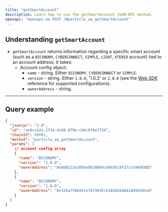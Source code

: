 ```yaml
---
title: "getSmartAccount"
description: Learn how to use the getSmartAccount JSON-RPC method.
openapi: "openapi-aa POST /#particle_aa_getSmartAccount"
---
```


## Understanding `getSmartAccount`

- `getSmartAccount` returns information regarding a specific smart account (such as a `BICONOMY`, `CYBERCONNECT`, `SIMPLE`, `LIGHT`, `XTERIO` account) tied to an account address. It takes:
  - Account config object:
    - `name` - string. Either `BICONOMY`, `CYBERCONNECT` or `SIMPLE`.
    - `version` - string. Either `1.0.0`, '1.0.2' or `2.0.0` (see the [Web SDK](/api-reference/aa/sdks/desktop/web) reference for supported configurations).
    - `ownerAddress` - string.

***

## Query example

```json JSON
{
  "jsonrpc": "2.0",
  "id": "ee9cce2a-2f34-4c66-879e-c84c6f0e7f2d",
  "chainId": 80001,
  "method": "particle_aa_getSmartAccount",
  "params": [
    // account config array
    {
      "name": "BICONOMY",
      "version": "1.0.0",
      "ownerAddress": "0xA60123a1056e9D38B64c4993615F27cCe9A9E8D5"
    },
    {
      "name": "BICONOMY",
      "version": "1.0.0",
      "ownerAddress": "0x329a7f8b91Ce7479035cb1B5D62AB41845830Ce8"
    }
  ]
}
```